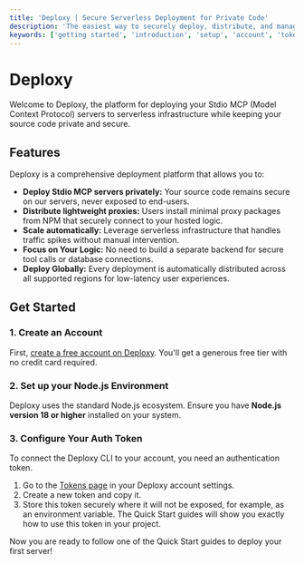 ```yaml
---
title: 'Deploxy | Secure Serverless Deployment for Private Code'
description: 'The easiest way to securely deploy, distribute, and manage your private MCP servers. Keep your source code private while scaling globally.'
keywords: ['getting started', 'introduction', 'setup', 'account', 'token', 'features', 'overview']
---
```


# Deploxy

Welcome to Deploxy, the platform for deploying your Stdio MCP (Model Context Protocol) servers to serverless infrastructure while keeping your source code private and secure.

<CardGroup cols={3}>
  <Card
  title="Hello World Example"
    description="Deploy a pre-built example server in less than 5 minutes."
    href="/getting-started/quickstart-clone"
    icon="rocket"
  />
  <Card
    title="Integrating an Existing Project"
    description="A step-by-step guide to configure your existing project for Deploxy."
    href="/getting-started/quickstart-existing"
    icon="package-plus"
  />
  <Card
    title="Core Concepts"
    description="Understand the key concepts that power the Deploxy platform."
    href="/getting-started/core-concepts"
    icon="cpu"
  />
</CardGroup>

## Features

Deploxy is a comprehensive deployment platform that allows you to:

-   **Deploy Stdio MCP servers privately:** Your source code remains secure on our servers, never exposed to end-users.
-   **Distribute lightweight proxies:** Users install minimal proxy packages from NPM that securely connect to your hosted logic.
-   **Scale automatically:** Leverage serverless infrastructure that handles traffic spikes without manual intervention.
-   **Focus on Your Logic:** No need to build a separate backend for secure tool calls or database connections.
-   **Deploy Globally:** Every deployment is automatically distributed across all supported regions for low-latency user experiences.

## Get Started

### 1. Create an Account

First, [create a free account on Deploxy](https://deploxy.com). You'll get a generous free tier with no credit card required.

### 2. Set up your Node.js Environment

Deploxy uses the standard Node.js ecosystem. Ensure you have **Node.js version 18 or higher** installed on your system.

### 3. Configure Your Auth Token

To connect the Deploxy CLI to your account, you need an authentication token.

1.  Go to the [Tokens page](https://deploxy.com/account/settings/tokens) in your Deploxy account settings.
2.  Create a new token and copy it.
3.  Store this token securely where it will not be exposed, for example, as an environment variable. The Quick Start guides will show you exactly how to use this token in your project.

Now you are ready to follow one of the Quick Start guides to deploy your first server!
